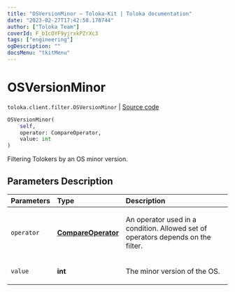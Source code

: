 ```yaml
---
title: "OSVersionMinor — Toloka-Kit | Toloka documentation"
date: "2023-02-27T17:42:58.178744"
author: ["Toloka Team"]
coverId: F_bIcOYF9yjrxkPZrXc3
tags: ["engineering"]
ogDescription: ""
docsMenu: "tkitMenu"
---
```


# OSVersionMinor
`toloka.client.filter.OSVersionMinor` | [Source code](https://github.com/Toloka/toloka-kit/blob/v1.1.4/src/client/filter.py#L622)

```python
OSVersionMinor(
    self,
    operator: CompareOperator,
    value: int
)
```

Filtering Tolokers by an OS minor version.

## Parameters Description

| Parameters | Type | Description |
| :----------| :----| :-----------|
`operator`|**[CompareOperator](/docs/toloka-kit/reference/toloka.client.primitives.operators.CompareOperator)**|<p>An operator used in a condition. Allowed set of operators depends on the filter.</p>
`value`|**int**|<p>The minor version of the OS.</p>